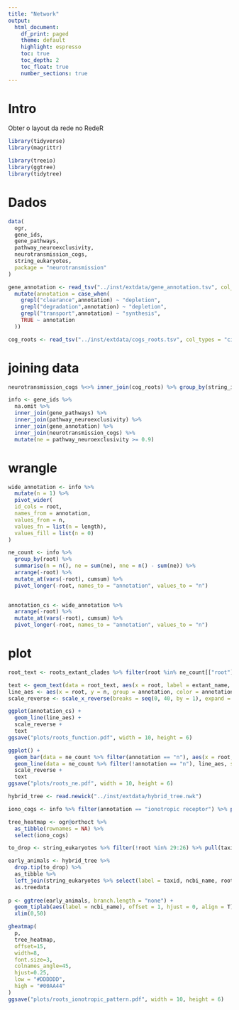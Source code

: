 ```yaml
---
title: "Network"
output:
  html_document:
    df_print: paged
    theme: default
    highlight: espresso
    toc: true
    toc_depth: 2
    toc_float: true
    number_sections: true
---
```

# Intro
Obter o layout da rede no RedeR
```r
library(tidyverse)
library(magrittr)

library(treeio)
library(ggtree)
library(tidytree)
```

# Dados
```r
data(
  ogr,
  gene_ids,
  gene_pathways,
  pathway_neuroexclusivity,
  neurotransmission_cogs,
  string_eukaryotes,
  package = "neurotransmission"
)

gene_annotation <- read_tsv("../inst/extdata/gene_annotation.tsv", col_types = "cc") %>%
  mutate(annotation = case_when(
    grepl("clearance",annotation) ~ "depletion",
    grepl("degradation",annotation) ~ "depletion",
    grepl("transport",annotation) ~ "synthesis",
    TRUE ~ annotation
  ))

cog_roots <- read_tsv("../inst/extdata/cogs_roots.tsv", col_types = "ci")
```

# joining data
```r
neurotransmission_cogs %<>% inner_join(cog_roots) %>% group_by(string_id) %>% filter(root == max(root))

info <- gene_ids %>%
  na.omit %>%
  inner_join(gene_pathways) %>%
  inner_join(pathway_neuroexclusivity) %>%
  inner_join(gene_annotation) %>%
  inner_join(neurotransmission_cogs) %>%
  mutate(ne = pathway_neuroexclusivity >= 0.9)
```

# wrangle
```r
wide_annotation <- info %>%
  mutate(n = 1) %>%
  pivot_wider(
  id_cols = root,
  names_from = annotation,
  values_from = n,
  values_fn = list(n = length),
  values_fill = list(n = 0)
)

ne_count <- info %>%
  group_by(root) %>%
  summarise(n = n(), ne = sum(ne), nne = n() - sum(ne)) %>%
  arrange(-root) %>%
  mutate_at(vars(-root), cumsum) %>%
  pivot_longer(-root, names_to = "annotation", values_to = "n")
  

annotation_cs <- wide_annotation %>%
  arrange(-root) %>%
  mutate_at(vars(-root), cumsum) %>%
  pivot_longer(-root, names_to = "annotation", values_to = "n")
```

# plot
```r
root_text <- roots_extant_clades %>% filter(root %in% ne_count[["root"]])

text <- geom_text(data = root_text, aes(x = root, label = extant_name, y=75), angle=90, hjust=0)
line_aes <- aes(x = root, y = n, group = annotation, color = annotation)
scale_reverse <- scale_x_reverse(breaks = seq(0, 40, by = 1), expand = c(0,0), minor_breaks = NULL)

ggplot(annotation_cs) +
  geom_line(line_aes) +
  scale_reverse +
  text
ggsave("plots/roots_function.pdf", width = 10, height = 6)

ggplot() +
  geom_bar(data = ne_count %>% filter(annotation == "n"), aes(x = root, y = n), fill = "#999999", stat = "identity") +
  geom_line(data = ne_count %>% filter(!annotation == "n"), line_aes, size = 2) +
  scale_reverse +
  text
ggsave("plots/roots_ne.pdf", width = 10, height = 6)
```

```r
hybrid_tree <- read.newick("../inst/extdata/hybrid_tree.nwk")

iono_cogs <- info %>% filter(annotation == "ionotropic receptor") %>% pull(cog_id) %>% unique

tree_heatmap <- ogr@orthoct %>%
  as_tibble(rownames = NA) %>%
  select(iono_cogs)

to_drop <- string_eukaryotes %>% filter(!root %in% 29:26) %>% pull(taxid)

early_animals <- hybrid_tree %>%
  drop.tip(to_drop) %>%
  as_tibble %>%
  left_join(string_eukaryotes %>% select(label = taxid, ncbi_name, root)) %>%
  as.treedata
  
p <- ggtree(early_animals, branch.length = "none") +
  geom_tiplab(aes(label = ncbi_name), offset = 1, hjust = 0, align = T) +
  xlim(0,50)

gheatmap(
  p,
  tree_heatmap,
  offset=15,
  width=8,
  font.size=3,
  colnames_angle=45,
  hjust=0.25,
  low = "#DDDDDD",
  high = "#00AA44"
)
ggsave("plots/roots_ionotropic_pattern.pdf", width = 10, height = 6)
```

